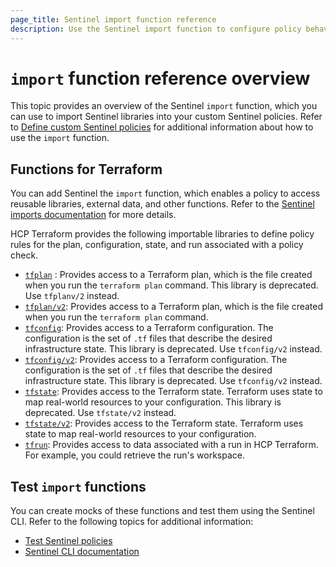 ```yaml
---
page_title: Sentinel import function reference
description: Use the Sentinel import function to configure policy behaviors in custom Sentinel policies. 
---
```

# `import` function reference overview

This topic provides an overview of the Sentinel `import` function, which you can use to import Sentinel libraries into your custom Sentinel policies. Refer to [Define custom Sentinel policies](/terraform/cloud-docs/policy-enforcement/define-policies/custom-sentinel) for additional information about how to use the `import` function.

## Functions for Terraform
You can add Sentinel the `import` function, which enables a policy to access reusable libraries, external data, and other functions. Refer to the [Sentinel imports documentation](/sentinel/docs/language/imports) for more details.

HCP Terraform provides the following importable libraries to define policy rules for the plan, configuration, state, and run associated with a policy check.

- [`tfplan`](/terraform/cloud-docs/policy-enforcement/import-reference/tfplan) : Provides access to a Terraform plan, which is the file created when you run the `terraform plan` command. This library is deprecated. Use `tfplanv/2` instead.
- [`tfplan/v2`](/terraform/cloud-docs/policy-enforcement/import-reference/tfplan-v2): Provides access to a Terraform plan, which is the file created when you run the `terraform plan` command. 
- [`tfconfig`](/terraform/cloud-docs/policy-enforcement/import-reference/tfconfig): Provides access to a Terraform configuration. The configuration is the set of `.tf` files that describe the desired infrastructure state. This library is deprecated. Use `tfconfig/v2` instead.
- [`tfconfig/v2`](/terraform/cloud-docs/policy-enforcement/import-reference/tfconfig-v2): Provides access to a Terraform configuration. The configuration is the set of `.tf` files that describe the desired infrastructure state. This library is deprecated. Use `tfconfig/v2` instead.
- [`tfstate`](/terraform/cloud-docs/policy-enforcement/import-reference/tfstate): Provides access to the Terraform state. Terraform uses state to map real-world resources to your configuration. This library is deprecated. Use `tfstate/v2` instead.
- [`tfstate/v2`](/terraform/cloud-docs/policy-enforcement/import-reference/tfstate-v2): Provides access to the Terraform state. Terraform uses state to map real-world resources to your configuration. 
- [`tfrun`](/terraform/cloud-docs/policy-enforcement/import-reference/tfrun): Provides access to data associated with a run in HCP Terraform. For example, you could retrieve the run's workspace.

## Test `import` functions
You can create mocks of these functions and test them using the Sentinel CLI. Refer to the following topics for additional information:

- [Test Sentinel policies](/terraform/cloud-docs/policy-enforcement/test-sentinel)
- [Sentinel CLI documentation](/sentinel/docs/commands)